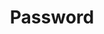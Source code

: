 ---
title: "Password"
description: "This page contains all the necessary information regarding the passwords section in  Cube6"
---